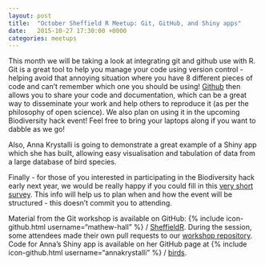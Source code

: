 ```yaml
---
layout: post
title:  "October Sheffield R Meetup: Git, GitHub, and Shiny apps"
date:   2015-10-27 17:30:00 +0000
categories: meetups
---
```

This month we will be taking a look at integrating git and github use with R. Git is a great tool to help you manage your code using version control - helping avoid that annoying situation where you have 8 different pieces of code and can't remember which one you should be using! [Github](http://github.com) then allows you to share your code and documentation, which can be a great way to disseminate your work and help others to reproduce it (as per the philosophy of open science). We also plan on using it in the upcoming Biodiversity hack event! Feel free to bring your laptops along if you want to dabble as we go!

Also, Anna Krystalli is going to demonstrate a great example of a Shiny app which she has built, allowing easy visualisation and tabulation of data from a large database of bird species.

Finally - for those of you interested in participating in the Biodiversity hack early next year, we would be really happy if you could fill in this [very short survey](http://bit.ly/1RWxJ7l). This info will help us to plan when and how the event will be structured - this doesn't commit you to attending.

Material from the Git workshop is available on GitHub: {% include icon-github.html username="mathew-hall" %} / [SheffieldR](https://github.com/mathew-hall/SheffieldR/blob/master/Git%20Tutorial/tutorial.md). During the session, some attendees made their own pull requests to our [workshop repository](https://github.com/SheffieldR/git-workshop). Code for Anna's Shiny app is available on her GitHub page at {% include icon-github.html username="annakrystalli" %} / [birds](https://github.com/annakrystalli/birds).
